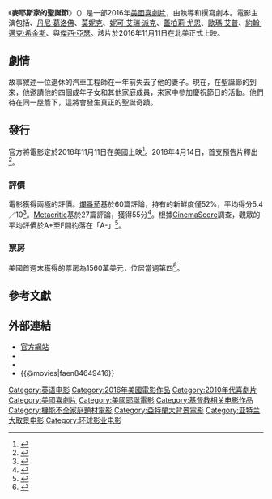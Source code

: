 {{noteTA
|G1=Show
|G2=Movie
}}
{{Infobox film
| name = 麥耶斯家的聖誕節
| original_name = {{lang|en|''Almost Christmas''}}
| image = Almost Christmas Poster.jpg
| alt = 
| caption = 電影海報
| director = {{le|大衛·E·塔爾伯特|David E. Talbert}}
| producer = {{Plainlist|
* {{link-en|威爾·帕克 (監製)|Will Packer (producer)|威爾·帕克}}
* Mikael Hed
}}
| writer = 大衛·E·塔爾伯特
| starring = {{Plainlist|
* {{link-en|金柏莉·艾莉絲|Kimberly Elise}}
* [[歐瑪·艾普|歐瑪·艾普]]
* [[丹尼·葛洛佛|丹尼·葛洛佛]]
* [[約翰·邁克·希金斯|約翰·邁克·希金斯]]
* {{link-en|羅瑪尼·麥柯|Romany Malco}}
* [[莫妮克|莫妮克]]
* [[妮可·艾瑞·派克|妮可·艾瑞·派克]]
* [[J·B·史慕福|J·B·史慕福]]
* [[蓋柏莉·尤恩|蓋柏莉·尤恩]]
* [[傑西·亞瑟|傑西·亞瑟]]
* {{link-en|DC·楊格·菲爾|DC Young Fly}}
}}
| music = {{link-en|約翰·佩薩諾|John Paesano}}
| cinematography = 賴瑞·布蘭福德
| editing = 特洛伊·塔卡基
| production companies = {{Plainlist|
* {{link-en|威爾帕克製片公司|Will Packer Productions}}
* [[完美世界影視|完美世界影視]]
}}
| distributor = [[環球影業|環球影業]]
| released = {{Film date|2016|11|3|{{link-en|福斯劇院 (韋斯特伍德村)|Fox Theater, Westwood Village|攝政村劇場}}|2016|11|11|美國}}
| runtime = 111分鐘<!--Theatrical runtime: 110:50--><ref>{{cite web | url=http://www.bbfc.co.uk/releases/almost-christmas-film | title=''Almost Christmas'' (12A) | work=[[British_Board_of_Film_Classification|British Board of Film Classification]] | date=2016-11-21 | accessdate=2016-11-21}}</ref>
| country = {{USA}}
| language = 英語
| budget = 1700萬美元<ref>{{cite web|last1=McNary|first1=Dave|title=Box Office: ‘Doctor Strange’ to Ward Off Newcomers ‘Arrival’ and ‘Almost Christmas’|url=http://variety.com/2016/film/news/box-office-doctor-strange-arrival-almost-christmas-1201913955/|website=[[Variety_(magazine)|Variety]]|accessdate=2016-11-09}}</ref><ref name=BOM/>
| gross = 4260萬美元<ref name="BOM">{{cite web |url=http://www.boxofficemojo.com/movies/?id=ameyerschristmas.htm |title=Almost Christmas (2016) |website=Box Office Mojo |accessdate=2016-11-20 |archive-date=2017-09-02 |archive-url=https://web.archive.org/web/20170902093604/http://www.boxofficemojo.com/movies/?id=ameyerschristmas.htm |dead-url=no }}</ref>
| cn_name = 迈耶斯家的圣诞节
| hk_name = 
| tw_name = 麥耶斯家的聖誕節
}}
《'''麥耶斯家的聖誕節'''》（{{lang-en|'''''Almost Christmas'''''}}）是一部2016年[[美國|美國]]{{le|聖誕媒體|Christmas by medium|聖誕}}[[喜劇片|喜劇片]]，由{{le|大衛·E·塔爾伯特|David E. Talbert}}執導和撰寫劇本。電影主演包括{{link-en|金柏莉·艾莉絲|Kimberly Elise}}、[[丹尼·葛洛佛|丹尼·葛洛佛]]、[[莫妮克|莫妮克]]、[[妮可·艾瑞·派克|妮可·艾瑞·派克]]、[[蓋柏莉·尤恩|蓋柏莉·尤恩]]、[[歐瑪·艾普|歐瑪·艾普]]、[[約翰·邁克·希金斯|約翰·邁克·希金斯]]、{{link-en|羅瑪尼·麥柯|Romany Malco}}與[[傑西·亞瑟|傑西·亞瑟]]。該片於2016年11月11日在北美正式上映。

== 劇情 ==
故事敘述一位退休的汽車工程師在一年前失去了他的妻子。現在，在聖誕節的到來，他邀請他的四個成年子女和其他家庭成員，來家中參加慶祝節日的活動。他們待在同一屋簷下，這將會發生真正的聖誕奇蹟。

== 發行 ==
官方將電影定於2016年11月11日在美國上映<ref name=May2015D>{{cite news|last1=A. Lincoln|first1=Ross|title=Universal Sets Release Dates For ‘Legend’, ‘A Meyers Christmas’|url=http://deadline.com/2015/05/legend-tom-hardy-a-meyers-christmas-universal-1201427183/|accessdate=2015-11-08|work=deadline.com|date=2015-05-14|archive-date=2016-03-15|archive-url=https://web.archive.org/web/20160315100644/http://deadline.com/2015/05/legend-tom-hardy-a-meyers-christmas-universal-1201427183/|dead-url=no}}</ref>。2016年4月14日，首支預告片釋出<ref>{{cite web|url=https://www.youtube.com/watch?v=pSGlyffKFFg |title=Almost Christmas - Teaser (HD) |publisher=YouTube |date= |accessdate=2016-04-17}}</ref>。

=== 評價 ===
電影獲得兩極的評價。[[爛番茄|爛番茄]]基於60篇評論，持有的新鮮度僅52%，平均得分5.4／10<ref>{{cite web |url=https://www.rottentomatoes.com/m/almost_christmas_2016 |title=Almost Christmas (2016) |publisher=Rotten Tomatoes |accessdate=2016-11-17 |archive-date=2017-11-28 |archive-url=https://web.archive.org/web/20171128195126/https://www.rottentomatoes.com/m/almost_christmas_2016/ |dead-url=no }}</ref>。[[Metacritic|Metacritic]]基於27篇評論，獲得55分<ref>{{cite web |url=http://www.metacritic.com/movie/almost-christmas |title=Almost Christmas reviews |publisher=[[Metacritic|Metacritic]] |accessdate=2016-11-16 |archive-date=2017-05-05 |archive-url=https://web.archive.org/web/20170505001443/http://www.metacritic.com/movie/almost-christmas |dead-url=no }}</ref>。根據[[CinemaScore|CinemaScore]]調查，觀眾的平均評價於A+至F間約落在「A-」<ref name="CinemaScore">{{cite web |url=https://m.cinemascore.com |title=CinemaScore |work=cinemascore.com |accessdate=2020-09-23 |archive-date=2019-12-14 |archive-url=https://web.archive.org/web/20191214005119/https://m.cinemascore.com/ |dead-url=no }}</ref>。

=== 票房 ===
美國首週末獲得的票房為1560萬美元，位居當週第四<ref>{{cite web |url=http://www.boxofficemojo.com/news/?id=4240&p=.htm |title='Doctor Strange' to Repeat at #1 as 'Arrival', 'Almost Christmas' & 'Shut In' Hit Theaters |work=[[Box_Office_Mojo|Box Office Mojo]] |accessdate=2016-11-22 |archive-date=2016-11-13 |archive-url=https://web.archive.org/web/20161113111150/http://www.boxofficemojo.com/news/?id=4240&p=.htm |dead-url=no }}</ref>。

== 參考文獻 ==
{{Reflist|30em}}

== 外部連結 ==
* [https://web.archive.org/web/20161119004746/http://www.almostchristmasmovie.com/ 官方網站]
* {{IMDb title|4649416}}
* {{Mojo title|ameyerschristmas}}
* {{@movies|faen84649416}}

{{DEFAULTSORT:Almost Christmas}}
[[Category:英语电影|Category:英语电影]]
[[Category:2016年美國電影作品|Category:2016年美國電影作品]]
[[Category:2010年代喜劇片|Category:2010年代喜劇片]]
[[Category:美國喜劇片|Category:美國喜劇片]]
[[Category:美國耶誕電影|Category:美國耶誕電影]]
[[Category:基督教相关电影作品|Category:基督教相关电影作品]]
[[Category:機能不全家庭題材電影|Category:機能不全家庭題材電影]]
[[Category:亞特蘭大背景電影|Category:亞特蘭大背景電影]]
[[Category:亚特兰大取景电影|Category:亚特兰大取景电影]]
[[Category:环球影业电影|Category:环球影业电影]]